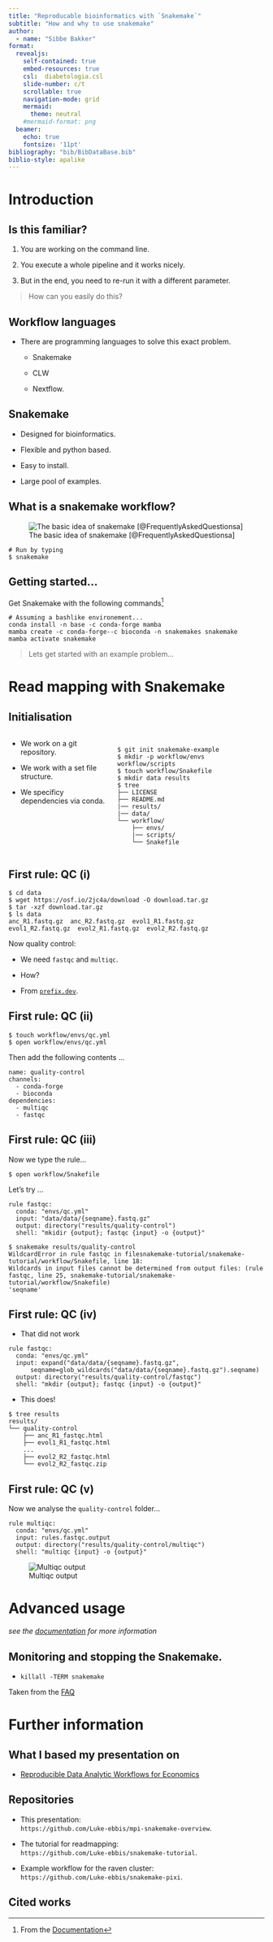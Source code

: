 ```yaml
---
title: "Reproducable bioinformatics with `Snakemake`"
subtitle: "How and why to use snakemake"
author: 
  - name: "Sibbe Bakker"
format: 
  revealjs:
    self-contained: true
    embed-resources: true
    csl:  diabetologia.csl
    slide-number: c/t
    scrollable: true
    navigation-mode: grid
    mermaid:
      theme: neutral
    #mermaid-format: png
  beamer:
    echo: true
    fontsize: '11pt'
bibliography: "bib/BibDataBase.bib"
biblio-style: apalike
---
```




# Introduction

## Is this familiar?

::: incremental

1. You are working on the command line.

2. You execute a whole pipeline and it works nicely.

3. But in the end, you need to re-run it with a different parameter.

::: {.fragment}

> How can you easily do this?

:::

:::

## Workflow languages

* There are programming languages to solve this exact problem.

  - Snakemake

  - CLW
  
  - Nextflow.
  

## Snakemake

* Designed for bioinformatics.

* Flexible and python based.

* Easy to install.

* Large pool of examples.

## What is a snakemake workflow?

::: incremental

::: {.fragment}

![The basic idea of snakemake [@FrequentlyAskedQuestionsa]](inclusions/snakemake-overview.png)

:::

::: {.fragment}

```shell
# Run by typing
$ snakemake
```


:::


:::

## Getting started$\dots$


Get Snakemake with the following commands^[From the [Documentation](https://snakemake.readthedocs.io/en/stable/getting_started/installation.html)]

```shell
# Assuming a bashlike environement...
conda install -n base -c conda-forge mamba
mamba create -c conda-forge--c bioconda -n snakemakes snakemake
mamba activate snakemake
```


> Lets get started with an example problem...


# Read mapping with Snakemake

## Initialisation

::: {.columns}

::: {.column width="40%"}

::: incremental

* We work on a git repository.

* We work with a set file structure.

* We specificy dependencies via conda.

:::

:::

::: {.column width="60%"}

```shell

$ git init snakemake-example
$ mkdir -p workflow/envs workflow/scripts
$ touch workflow/Snakefile
$ mkdir data results
$ tree
├── LICENSE
├── README.md
|── results/
|── data/
└── workflow/
    ├── envs/
    |── scripts/
    └── Snakefile

```
:::
:::

## First rule: QC (i)


```
$ cd data
$ wget https://osf.io/2jc4a/download -O download.tar.gz
$ tar -xzf download.tar.gz
$ ls data
anc_R1.fastq.gz  anc_R2.fastq.gz  evol1_R1.fastq.gz
evol1_R2.fastq.gz  evol2_R1.fastq.gz  evol2_R2.fastq.gz
```

Now quality control:

* We need `fastqc` and `multiqc`.

* How?

* From [`prefix.dev`](https://prefix.dev/channels/bioconda/packages/fastqc).


## First rule: QC (ii)

```
$ touch workflow/envs/qc.yml
$ open workflow/envs/qc.yml
```

Then add the following contents $\dots$

```
name: quality-control
channels:
  - conda-forge
  - bioconda
dependencies:
  - multiqc
  - fastqc
```


## First rule: QC (iii)

Now we type the rule$\dots$

```
$ open workflow/Snakefile
```

Let's try $\dots$

```
rule fastqc:
  conda: "envs/qc.yml"
  input: "data/data/{seqname}.fastq.gz"
  output: directory("results/quality-control")
  shell: "mkidir {output}; fastqc {input} -o {output}"
```

```
$ snakemake results/quality-control
WildcardError in rule fastqc in filesnakemake-tutorial/snakemake-tutorial/workflow/Snakefile, line 18:
Wildcards in input files cannot be determined from output files: (rule fastqc, line 25, snakemake-tutorial/snakemake-tutorial/workflow/Snakefile)
'seqname'
```


## First rule: QC (iv)

* That did not work


```
rule fastqc:
  conda: "envs/qc.yml"
  input: expand("data/data/{seqname}.fastq.gz", 
      seqname=glob_wildcards("data/data/{seqname}.fastq.gz").seqname)
  output: directory("results/quality-control/fastqc")
  shell: "mkdir {output}; fastqc {input} -o {output}"
```

* This does!

```
$ tree results
results/
└── quality-control
    ├── anc_R1_fastqc.html
    ├── evol1_R1_fastqc.html
    ...
    ├── evol2_R2_fastqc.html
    └── evol2_R2_fastqc.zip
```

## First rule: QC (v)

Now we analyse the `quality-control` folder...

```
rule multiqc:
  conda: "envs/qc.yml"
  input: rules.fastqc.output
  output: directory("results/quality-control/multiqc")
  shell: "multiqc {input} -o {output}"
```
![Multiqc output](inclusions/multiqc.png)

# Advanced usage

_see the [documentation](https://snakemake.readthedocs.io/en/stable/) for more information_

## Monitoring and stopping the Snakemake.


* `killall -TERM snakemake`

::: aside

Taken from the [FAQ](https://snakemake.readthedocs.io/en/v7.0.3/project_info/faq.html#id43)

:::

# Further information

## What I based my presentation on

* [Reproducible Data Analytic Workflows for Economics](https://lachlandeer.github.io/snakemake-econ-r-tutorial/project-organization.html)

## Repositories

* This presentation: <br>  `https://github.com/Luke-ebbis/mpi-snakemake-overview`.

* The tutorial for readmapping: <br> `https://github.com/Luke-ebbis/snakemake-tutorial`.

* Example workflow for the raven cluster: <br>  `https://github.com/Luke-ebbis/snakemake-pixi`.

## Cited works

